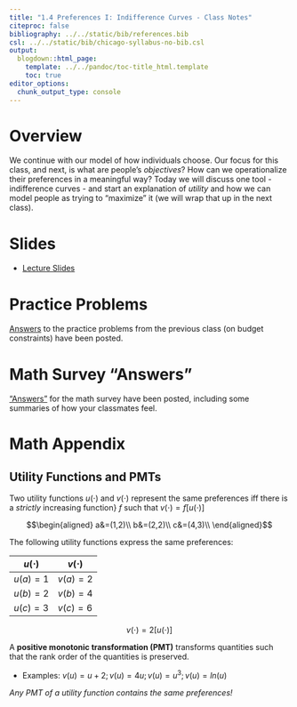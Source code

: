 ```yaml
---
title: "1.4 Preferences I: Indifference Curves - Class Notes"
citeproc: false
bibliography: ../../static/bib/references.bib
csl: ../../static/bib/chicago-syllabus-no-bib.csl
output:
  blogdown::html_page:
    template: ../../pandoc/toc-title_html.template
    toc: true
editor_options: 
  chunk_output_type: console
---
```


# Overview

We continue with our model of how individuals choose. Our focus for this class, and next, is what are people's *objectives*? How can we operationalize their preferences in a meaningful way? Today we will discuss one tool - indifference curves - and start an explanation of *utility* and how we can model people as trying to "maximize" it (we will wrap that up in the next class). 

# Slides

- [<i class="fas fa-external-link-square-alt"></i> Lecture Slides](/slides/04-slides.html)


# Practice Problems

[Answers](/practice/03-practice-answers.pdf) to the practice problems from the previous class (on budget constraints) have been posted. 

# Math Survey "Answers"

["Answers"](/homeworks/00-preliminary-survey-answers.html) for the math survey have been posted, including some summaries of how your classmates feel.

# Math Appendix

## Utility Functions and PMTs

Two utility functions $u(\cdot)$ and $v(\cdot)$ represent the same preferences iff there is a *strictly* increasing function} $f$ such that $v(\cdot)=f\left[u(\cdot)\right]$

$$\begin{aligned}
a&=(1,2)\\
b&=(2,2)\\
c&=(4,3)\\
\end{aligned}$$

The following utility functions express the same preferences:

| $u(\cdot)$ | $v(\cdot)$ |
|------------|------------|
| $u(a)=1$   | $v(a)=2$   |
| $u(b)=2$   | $v(b)=4$   |
| $u(c)=3$   | $v(c)=6$   |

$$v(\cdot)=2\left[u(\cdot)\right]$$

A **positive monotonic transformation (PMT)** transforms quantities such that the rank order of the quantities is preserved.

- Examples: $v(u)=u+2; \, v(u)=4u; \, v(u)=u^3; \, v(u)=ln(u)$

*Any PMT of a utility function contains the same preferences!*